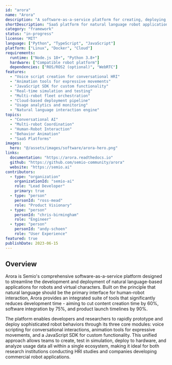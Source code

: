 ```yaml
---
id: "arora"
name: "Arora"
description: "A software-as-a-service platform for creating, deploying, and executing multimodal natural language-based applications for interactive personal robots and digital/virtual characters. Provides tools for voice scripting, animation, and custom functionality development."
shortDescription: "SaaS platform for natural language robot applications"
category: "framework"
status: "in-progress"
license: "MIT"
language: ["Python", "TypeScript", "JavaScript"]
platform: ["Linux", "Docker", "Cloud"]
requirements:
  runtime: ["Node.js 18+", "Python 3.8+"]
  hardware: ["Compatible robot platform"]
  dependencies: ["ROS/ROS2 (optional)", "WebRTC"]
features:
  - "Voice script creation for conversational HRI"
  - "Animation tools for expressive movements"
  - "JavaScript SDK for custom functionality"
  - "Real-time simulation and testing"
  - "Multi-robot fleet orchestration"
  - "Cloud-based deployment pipeline"
  - "Usage analytics and monitoring"
  - "Natural language interaction engine"
topics:
  - "Conversational AI"
  - "Multi-robot Coordination"
  - "Human-Robot Interaction"
  - "Behavior Animation"
  - "SaaS Platforms"
images:
  hero: "@/assets/images/software/arora-hero.png"
links:
  documentation: "https://arora.readthedocs.io"
  github: "https://github.com/semio-community/arora"
  website: "https://semio.ai"
contributors:
  - type: "organization"
    organizationId: "semio-ai"
    role: "Lead Developer"
    primary: true
  - type: "person"
    personId: "ross-mead"
    role: "Product Visionary"
  - type: "person"
    personId: "chris-birmingham"
    role: "Engineer"
  - type: "person"
    personId: "andy-schoen"
    role: "User Experience"
featured: true
publishDate: 2023-06-15
---
```


## Overview

Arora is Semio's comprehensive software-as-a-service platform designed to streamline the development and deployment of natural language-based applications for robots and virtual characters. Built on the principle that natural language should be the primary interface for human-robot interaction, Arora provides an integrated suite of tools that significantly reduces development time - aiming to cut content creation time by 60%, software integration by 75%, and product launch timelines by 90%.

The platform enables developers and researchers to rapidly prototype and deploy sophisticated robot behaviors through its three core modules: voice scripting for conversational interactions, animation tools for expressive movements, and a JavaScript SDK for custom functionality. This unified approach allows teams to create, test in simulation, deploy to hardware, and analyze usage data all within a single ecosystem, making it ideal for both research institutions conducting HRI studies and companies developing commercial robot applications.
